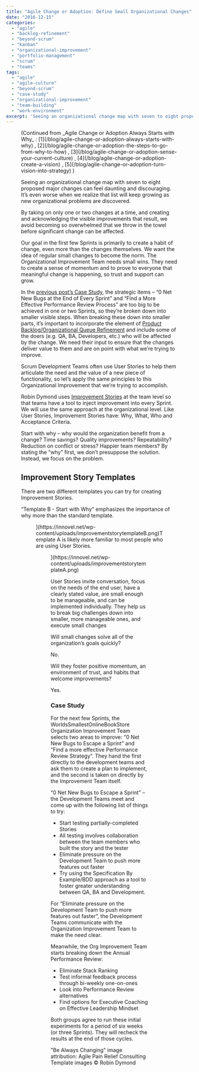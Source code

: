 ```yaml
---
title: "Agile Change or Adoption: Define Small Organizational Changes"
date: "2016-12-15"
categories: 
  - "agile"
  - "backlog-refinement"
  - "beyond-scrum"
  - "kanban"
  - "organizational-improvement"
  - "portfolio-management"
  - "scrum"
  - "teams"
tags: 
  - "agile"
  - "agile-culture"
  - "beyond-scrum"
  - "case-study"
  - "organizational-improvement"
  - "team-building"
  - "work-environment"
excerpt: 'Seeing an organizational change map with seven to eight proposed major changes can feel'
---
```




<Figure
  src={BeAlwaysChangingExecuteChanges}
  alt="Be Always Changing - execute changes - image by Agile Pain Relief Consulting"
  caption="Be Always Changing - execute changes - image by Agile Pain Relief Consulting"
/>
(Continued from _Agile Change or Adoption Always Starts with Why_ : [1](/blog/agile-change-or-adoption-always-starts-with-why) , [2](/blog/agile-change-or-adoption-the-steps-to-go-from-why-to-how) , [3](/blog/agile-change-or-adoption-sense-your-current-culture) , [4](/blog/agile-change-or-adoption-create-a-vision) , [5](/blog/agile-change-or-adoption-turn-vision-into-strategy) )

Seeing an organizational change map with seven to eight proposed major changes can feel daunting and discouraging. It’s even worse when we realize that list will keep growing as new organizational problems are discovered.

By taking on only one or two changes at a time, and creating and acknowledging the visible improvements that result, we avoid becoming so overwhelmed that we throw in the towel before significant change can be affected.

Our goal in the first few Sprints is primarily to create a habit of change, even more than the changes themselves. We want the idea of regular small changes to become the norm. The Organizational Improvement Team needs small wins. They need to create a sense of momentum and to prove to everyone that meaningful change is happening, so trust and support can grow.

In the [previous post’s Case Study](/blog/agile-change-or-adoption-turn-vision-into-strategy), the strategic items – “0 Net New Bugs at the End of Every Sprint” and “Find a More Effective Performance Review Process” are too big to be achieved in one or two Sprints, so they’re broken down into smaller visible steps. When breaking these down into smaller parts, it’s important to incorporate the element of [Product Backlog/Organizational Queue Refinement](/blog/taking-organizational-improvement-with-scrum-seriously) and include some of the doers (e.g. QA, BA, Developers, etc.) who will be affected by the change. We need their input to ensure that the changes deliver value to them and are on point with what we’re trying to improve.

Scrum Development Teams often use User Stories to help them articulate the need and the value of a new piece of functionality, so let’s apply the same principles to this Organizational Improvement that we’re trying to accomplish.

Robin Dymond uses [Improvement Stories](external:https://innovel.net/improve-measurably-with-improvement-stories/) at the team level so that teams have a tool to inject improvement into every Sprint. We will use the same approach at the organizational level. Like User Stories, Improvement Stories have: Why, What, Who and Acceptance Criteria.

Start with why – why would the organization benefit from a change? Time savings? Quality improvements? Repeatability? Reduction on conflict or stress? Happier team members? By stating the “why” first, we don’t presuppose the solution. Instead, we focus on the problem.

## Improvement Story Templates

There are two different templates you can try for creating Improvement Stories.

“Template B - Start with Why” emphasizes the importance of why more than the standard template.

<Figure
  src={ImprovementstorytemplateB1024x628}
  alt="Sample Improvement Story Template - by Robin Dymond"
  caption="Sample Improvement Story Template - by Robin Dymond"
/>
](https://innovel.net/wp-content/uploads/improvementstorytemplateB.png)Template A is likely more familiar to most people who are using User Stories.

<Figure
  src={ImprovementstorytemplateA1024x636}
  alt="Sample Improvement Story Template - by Robin Dymond"
  caption="Sample Improvement Story Template - by Robin Dymond"
/>
](https://innovel.net/wp-content/uploads/improvementstorytemplateA.png)

User Stories invite conversation, focus on the needs of the end user, have a clearly stated value, are small enough to be manageable, and can be implemented individually. They help us to break big challenges down into smaller, more manageable ones, and execute small changes

Will small changes solve all of the organization’s goals quickly?

No.

Will they foster positive momentum, an environment of trust, and habits that welcome improvements?

Yes.

### Case Study

For the next few Sprints, the WorldsSmallestOnlineBookStore Organization Improvement Team selects two areas to improve: “0 Net New Bugs to Escape a Sprint” and “Find a more effective Performance Review Strategy”. They hand the first directly to the development teams and ask them to create a plan to implement, and the second is taken on directly by the Improvement Team itself.

“0 Net New Bugs to Escape a Sprint” – the Development Teams meet and come up with the following list of things to try:

- Start testing partially-completed Stories
- All testing involves collaboration between the team members who built the story and the tester
- Eliminate pressure on the Development Team to push more features out faster
- Try using the Specification By Example/BDD approach as a tool to foster greater understanding between QA, BA and Development.

For “Eliminate pressure on the Development Team to push more features out faster”, the Development Teams communicate with the Organization Improvement Team to make the need clear.

Meanwhile, the Org Improvement Team starts breaking down the Annual Performance Review:

- Eliminate Stack Ranking
- Test informal feedback process through bi-weekly one-on-ones
- Look into Performance Review alternatives
- Find options for Executive Coaching on Effective Leadership Mindset

Both groups agree to run these initial experiments for a period of six weeks (or three Sprints). They will recheck the results at the end of those cycles.

"Be Always Changing" image attribution: Agile Pain Relief Consulting Template images © Robin Dymond
